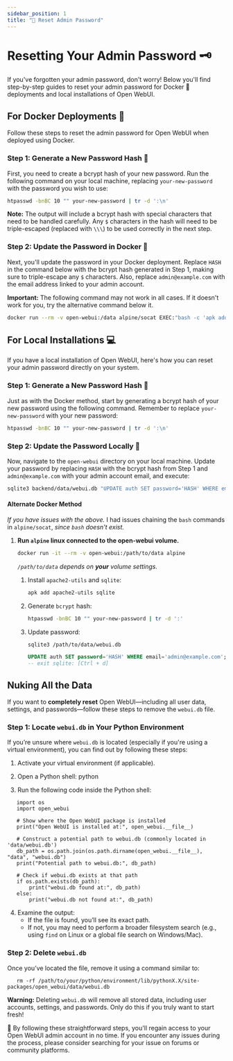 ```yaml
---
sidebar_position: 1
title: "🔑 Reset Admin Password"
---
```


# Resetting Your Admin Password 🗝️

If you've forgotten your admin password, don't worry! Below you'll find step-by-step guides to reset your admin password for Docker 🐳 deployments and local installations of Open WebUI.

## For Docker Deployments 🐳

Follow these steps to reset the admin password for Open WebUI when deployed using Docker.

### Step 1: Generate a New Password Hash 🔐

First, you need to create a bcrypt hash of your new password. Run the following command on your local machine, replacing `your-new-password` with the password you wish to use:

```bash
htpasswd -bnBC 10 "" your-new-password | tr -d ':\n'
```

**Note:** The output will include a bcrypt hash with special characters that need to be handled carefully. Any `$` characters in the hash will need to be triple-escaped (replaced with `\\\`) to be used correctly in the next step.

### Step 2: Update the Password in Docker 🔄

Next, you'll update the password in your Docker deployment. Replace `HASH` in the command below with the bcrypt hash generated in Step 1, making sure to triple-escape any `$` characters. Also, replace `admin@example.com` with the email address linked to your admin account.

**Important:** The following command may not work in all cases. If it doesn't work for you, try the alternative command below it.

```bash
docker run --rm -v open-webui:/data alpine/socat EXEC:"bash -c 'apk add sqlite && echo UPDATE auth SET password='\''HASH'\'' WHERE email='\''admin@example.com'\''; | sqlite3 /data/webui.db'", STDIO
```

## For Local Installations 💻

If you have a local installation of Open WebUI, here's how you can reset your admin password directly on your system.

### Step 1: Generate a New Password Hash 🔐

Just as with the Docker method, start by generating a bcrypt hash of your new password using the following command. Remember to replace `your-new-password` with your new password:

```bash
htpasswd -bnBC 10 "" your-new-password | tr -d ':\n'
```

### Step 2: Update the Password Locally 🔄

Now, navigate to the `open-webui` directory on your local machine. Update your password by replacing `HASH` with the bcrypt hash from Step 1 and `admin@example.com` with your admin account email, and execute:

```bash
sqlite3 backend/data/webui.db "UPDATE auth SET password='HASH' WHERE email='admin@example.com';"
```


#### Alternate Docker Method

_If you have issues with the above._  I had issues chaining the `bash` commands in `alpine/socat`, _since `bash` doesn't exist._

1. **Run `alpine` linux connected to the open-webui volume.**

    ```bash
    docker run -it --rm -v open-webui:/path/to/data alpine
    ```
    _`/path/to/data` depends on __your__ volume settings._

    1. Install `apache2-utils` and `sqlite`:

        ```sh
        apk add apache2-utils sqlite
        ```
    1. Generate `bcrypt` hash:

        ```sh
        htpasswd -bnBC 10 "" your-new-password | tr -d ':'
        ```

    1. Update password:

        ```sh
        sqlite3 /path/to/data/webui.db
        ```

        ```sql
        UPDATE auth SET password='HASH' WHERE email='admin@example.com';
        -- exit sqlite: [Ctrl + d]
        ```
## Nuking All the Data

If you want to **completely reset** Open WebUI—including all user data, settings, and passwords—follow these steps to remove the `webui.db` file.

### Step 1: Locate `webui.db` in Your Python Environment

If you’re unsure where `webui.db` is located (especially if you're using a virtual environment), you can find out by following these steps:

1. Activate your virtual environment (if applicable).
2. Open a Python shell:
   python

3. Run the following code inside the Python shell:
```
   import os
   import open_webui

   # Show where the Open WebUI package is installed
   print("Open WebUI is installed at:", open_webui.__file__)

   # Construct a potential path to webui.db (commonly located in 'data/webui.db')
   db_path = os.path.join(os.path.dirname(open_webui.__file__), "data", "webui.db")
   print("Potential path to webui.db:", db_path)

   # Check if webui.db exists at that path
   if os.path.exists(db_path):
       print("webui.db found at:", db_path)
   else:
       print("webui.db not found at:", db_path)
```
4. Examine the output:
   - If the file is found, you’ll see its exact path.
   - If not, you may need to perform a broader filesystem search (e.g., using `find` on Linux or a global file search on Windows/Mac).

### Step 2: Delete `webui.db`

Once you’ve located the file, remove it using a command similar to:

```
   rm -rf /path/to/your/python/environment/lib/pythonX.X/site-packages/open_webui/data/webui.db
```

**Warning:** Deleting `webui.db` will remove all stored data, including user accounts, settings, and passwords. Only do this if you truly want to start fresh!

        


📖 By following these straightforward steps, you'll regain access to your Open WebUI admin account in no time. If you encounter any issues during the process, please consider searching for your issue on forums or community platforms.
